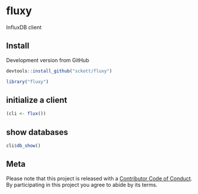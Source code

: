 fluxy
=====

InfluxDB client

## Install

Development version from GitHub

```r
devtools::install_github("sckott/fluxy")
```

```r
library("fluxy")
```

## initialize a client

```r
(cli <- flux())
```

## show databases

```r
cli$db_show()
```

## Meta

Please note that this project is released with a [Contributor Code of Conduct](CONDUCT.md). By participating in this project you agree to abide by its terms.
